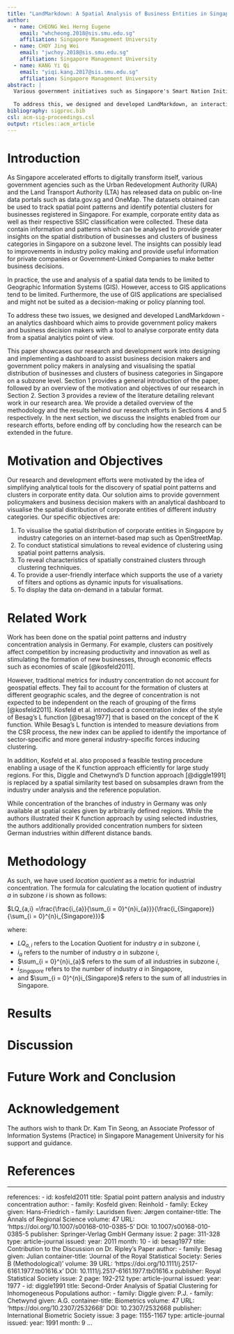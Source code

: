 ```yaml
---
title: "LandMarkdown: A Spatial Analysis of Business Entities in Singapore"
author:
  - name: CHEONG Wei Herng Eugene
    email: "whcheong.2018@sis.smu.edu.sg"
    affiliation: Singapore Management University
  - name: CHOY Jing Wei
    email: "jwchoy.2018@sis.smu.edu.sg"
    affiliation: Singapore Management University
  - name: KANG Yi Qi
    email: "yiqi.kang.2017@sis.smu.edu.sg"
    affiliation: Singapore Management University
abstract: |
  Various government initiatives such as Singapore's Smart Nation Initiative have resulted in large amounts of data shared by Singapore's government agencies on public online data portals. However, such data have not been explored or worked on extensively to gain a better understanding on the spatial distribution and geographic segmentation of businesses in Singapore and thus could not be effectively translated into better insights for industry-specific policymaking or business decisions.
  
  To address this, we designed and developed LandMarkdown, an interactive dashboard which allows policymakers and business management executives to explore and analyse Singapore's corporate entity data and gain insights about the spatial distribution and clusters of businesses.
bibliography: sigproc.bib
csl: acm-sig-proceedings.csl
output: rticles::acm_article
---
```



# Introduction 
As Singapore accelerated efforts to digitally transform itself, various government agencies such as the Urban Redevelopment Authority (URA) and the Land Transport Authority (LTA) has released data on public on-line data portals such as data.gov.sg and OneMap. The datasets obtained can be used to track spatial point patterns and identify potential clusters for businesses registered in Singapore. For example, corporate entity data as well as their respective SSIC classification were collected. These data contain information and patterns which can be analysed to provide greater insights on the spatial distribution of businesses and clusters of business categories in Singapore on a subzone level. The insights can possibly lead to improvements in industry policy making and provide useful information for private companies or Government-Linked Companies to make better business decisions.

In practice, the use and analysis of a spatial data tends to be limited to Geographic Information Systems (GIS). However, access to GIS applications tend to be limited. Furthermore, the use of GIS applications are specialised and might not be suited as a decision-making or policy planning tool.

To address these two issues, we designed and developed LandMarkdown - an analytics dashboard which aims to provide government policy makers and business decision makers with a tool to analyse corporate entity data from a spatial analytics point of view.

This paper showcases our research and development work into designing and implementing a dashboard to assist business decision makers and government policy makers in analysing and visualising the spatial distribution of businesses and clusters of business categories in Singapore on a subzone level. Section 1 provides a general introduction of the paper, followed by an overview of the motivation and objectives of our research in Section 2. Section 3 provides a review of the literature detailing relevant work in our research area. We provide a detailed overview of the methodology and the results behind our research efforts in Sections 4 and 5 respectively. In the next section, we discuss the insights enabled from our research efforts, before ending off by concluding how the research can be extended in the future.

# Motivation and Objectives
Our research and development efforts were motivated by the idea of simplifying analytical tools for the discovery of spatial point patterns and clusters in corporate entity data. Our solution aims to provide government policymakers and business decision makers with an analytical dashboard to visualise the spatial distribution of corporate entities of different industry categories. Our specific objectives are:

1. To visualise the spatial distribution of corporate entities in Singapore by industry categories on an internet-based map such as OpenStreetMap.
1. To conduct statistical simulations to reveal evidence of clustering using spatial point patterns analysis.
1. To reveal characteristics of spatially constrained clusters through clustering techniques.
1. To provide a user-friendly interface which supports the use of a variety of filters and options as dynamic inputs for visualisations.
1. To display the data on-demand in a tabular format.

# Related Work
Work has been done on the spatial point patterns and industry concentration analysis in Germany. For example, clusters can positively affect competition by increasing productivity and innovation as well as stimulating the formation of new businesses, through economic effects such as economies of scale [@kosfeld2011].

However, traditional metrics for industry concentration do not account for geospatial effects. They fail to account for the formation of clusters at different geographic scales, and the degree of concentration is not expected to be independent on the reach of grouping of the firms [@kosfeld2011]. Kosfeld et al. introduced a concentration index of the style of Besag’s L function [@besag1977] that is based on the concept of the K function. While Besag’s L function is intended to measure deviations from the CSR process, the new index can be applied to identify the importance of sector-specific and more general industry-specific forces inducing clustering.

In addition, Kosfeld et al. also proposed a feasible testing procedure enabling a usage of the K function approach efficiently for large study regions. For this, Diggle and Chetwynd’s D function approach [@diggle1991] is replaced by a spatial similarity test based on subsamples drawn from the industry under analysis and the reference population.

While concentration of the branches of industry in Germany was only available at spatial scales given by arbitrarily defined regions. While the authors illustrated their K function approach by using selected industries, the authors additionally provided concentration numbers for sixteen German industries within different distance bands.




# Methodology
As such, we have used *location quotient* as a metric for industrial concentration. The formula for calculating the location quotient of industry *a* in subzone *i* is shown as follows:

$LQ_{a,i} =\frac{\frac{i_{a}}{\sum_{i = 0}^{n}i_{a}}}{\frac{i_{Singapore}}{\sum_{i = 0}^{n}i_{Singapore}}}$

where:

- $LQ_{a,i}$ refers to the Location Quotient for industry *a* in subzone *i*,
- $i_{a}$ refers to the number of industry *a* in subzone *i*,
- $\sum_{i = 0}^{n}i_{a}$ refers to the sum of all industries in subzone *i*,
- $i_{Singapore}$ refers to the number of industry *a* in Singapore,
- and $\sum_{i = 0}^{n}i_{Singapore}$ refers to the sum of all industries in Singapore.


# Results


# Discussion


# Future Work and Conclusion


# Acknowledgement
The authors wish to thank Dr. Kam Tin Seong, an Associate Professor of Information Systems (Practice) in Singapore Management University for his support and guidance.

# References

---
references:
- id: kosfeld2011
  title: Spatial point pattern analysis and industry concentration
  author:
  - family: Kosfeld
    given: Reinhold
  - family: Eckey
    given: Hans-Friedrich
  - family: Lauridsen
    fiven: Jørgen
  container-title: The Annals of Regional Science
  volume: 47
  URL: 'https://doi.org/10.1007/s00168-010-0385-5'
  DOI: 10.1007/s00168-010-0385-5
  publisher: Springer-Verlag GmbH Germany
  issue: 2
  page: 311-328
  type: article-journal
  issued:
    year: 2011
    month: 10
- id: besag1977
  title: Contribution to the Discussion on Dr. Ripley's Paper
  author:
  - family: Besag
    given: Julian
  container-title: 'Journal of the Royal Statistical Society: Series B (Methodological)'
  volume: 39
  URL: 'https://doi.org/10.1111/j.2517-6161.1977.tb01616.x'
  DOI: 10.1111/j.2517-6161.1977.tb01616.x
  publisher: Royal Statistical Society
  issue: 2
  page: 192-212
  type: article-journal
  issued:
    year: 1977
- id: diggle1991
  title: Second-Order Analysis of Spatial Clustering for Inhomogeneous Populations
  author:
  - family: Diggle
    given: P.J.
  - family: Chetwynd
    given: A.G.
  container-title: Biometrics
  volume: 47
  URL: 'https://doi.org/10.2307/2532668'
  DOI: 10.2307/2532668
  publisher: International Biometric Society
  issue: 3
  page: 1155-1167
  type: article-journal
  issued:
    year: 1991
    month: 9
...

